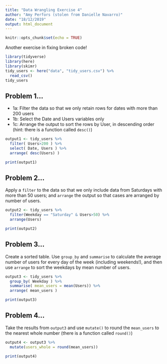 ```yaml
---
title: "Data Wrangling Exercise 4"
author: "Amy Perfors (stolen from Danielle Navarro)"
date: "18/12/2019"
output: html_document
---
```


```r
knitr::opts_chunk$set(echo = TRUE)
```

Another exercise in fixing broken code!

```r
library(tidyverse)
library(here)
library(skimr)
tidy_users <- here("data", "tidy_users.csv") %>% 
  read_csv()
tidy_users
```

## Problem 1... 

- 1a: Filter the data so that we only retain rows for dates with more than 200 users
- 1b: Select the Date and Users variables only
- 1c: Arrange the output to sort the rows by User, in descending order (hint: there is a function called `desc()`)

```r
output1 <- tidy_users %>% 
  filter( Users>200 ) %>% 
  select( Date, Users ) %>%
  arrange( desc(Users) )

print(output1)
```

## Problem 2...

Apply a `filter` to the data so that we only include data from Saturdays with more than 50 users; and `arrange` the output so that cases are arranged by number of users.

```r
output2 <- tidy_users %>% 
  filter(Weekday == "Saturday" & Users>50) %>%
  arrange(Users)

print(output2)
```


## Problem 3...

Create a sorted table. Use `group_by` and `summarise` to calculate the average number of users for every day of the week (including weekends!), and then use `arrange` to sort the weekdays by mean number of users. 

```r
output3 <- tidy_users %>%
  group_by( Weekday ) %>%
  summarise( mean_users = mean(Users)) %>% 
  arrange( mean_users )

print(output3)
```



## Problem 4...

Take the results from `output3` and use `mutate()` to round the `mean_users` to the nearest whole number (there is a function called `round()`) 

```r
output4 <- output3 %>%
  mutate(users_whole = round(mean_users))

print(output4)
```



